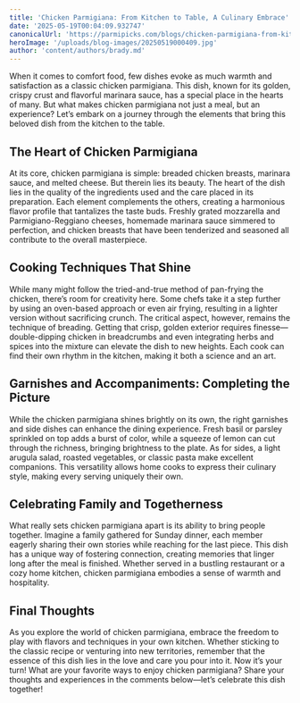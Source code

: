 ```yaml
---
title: 'Chicken Parmigiana: From Kitchen to Table, A Culinary Embrace'
date: '2025-05-19T00:04:09.932747'
canonicalUrl: 'https://parmipicks.com/blogs/chicken-parmigiana-from-kitchen-to-table.md'
heroImage: '/uploads/blog-images/20250519000409.jpg'
author: 'content/authors/brady.md'
---
```


When it comes to comfort food, few dishes evoke as much warmth and satisfaction as a classic chicken parmigiana. This dish, known for its golden, crispy crust and flavorful marinara sauce, has a special place in the hearts of many. But what makes chicken parmigiana not just a meal, but an experience? Let’s embark on a journey through the elements that bring this beloved dish from the kitchen to the table.

## The Heart of Chicken Parmigiana

At its core, chicken parmigiana is simple: breaded chicken breasts, marinara sauce, and melted cheese. But therein lies its beauty. The heart of the dish lies in the quality of the ingredients used and the care placed in its preparation. Each element complements the others, creating a harmonious flavor profile that tantalizes the taste buds. Freshly grated mozzarella and Parmigiano-Reggiano cheeses, homemade marinara sauce simmered to perfection, and chicken breasts that have been tenderized and seasoned all contribute to the overall masterpiece.

## Cooking Techniques That Shine

While many might follow the tried-and-true method of pan-frying the chicken, there’s room for creativity here. Some chefs take it a step further by using an oven-based approach or even air frying, resulting in a lighter version without sacrificing crunch. The critical aspect, however, remains the technique of breading. Getting that crisp, golden exterior requires finesse—double-dipping chicken in breadcrumbs and even integrating herbs and spices into the mixture can elevate the dish to new heights. Each cook can find their own rhythm in the kitchen, making it both a science and an art.

## Garnishes and Accompaniments: Completing the Picture

While the chicken parmigiana shines brightly on its own, the right garnishes and side dishes can enhance the dining experience. Fresh basil or parsley sprinkled on top adds a burst of color, while a squeeze of lemon can cut through the richness, bringing brightness to the plate. As for sides, a light arugula salad, roasted vegetables, or classic pasta make excellent companions. This versatility allows home cooks to express their culinary style, making every serving uniquely their own.

## Celebrating Family and Togetherness

What really sets chicken parmigiana apart is its ability to bring people together. Imagine a family gathered for Sunday dinner, each member eagerly sharing their own stories while reaching for the last piece. This dish has a unique way of fostering connection, creating memories that linger long after the meal is finished. Whether served in a bustling restaurant or a cozy home kitchen, chicken parmigiana embodies a sense of warmth and hospitality.

## Final Thoughts

As you explore the world of chicken parmigiana, embrace the freedom to play with flavors and techniques in your own kitchen. Whether sticking to the classic recipe or venturing into new territories, remember that the essence of this dish lies in the love and care you pour into it. Now it’s your turn! What are your favorite ways to enjoy chicken parmigiana? Share your thoughts and experiences in the comments below—let’s celebrate this dish together!
